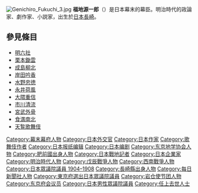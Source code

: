 [[File:Genichiro_Fukuchi_3.jpg|thumb]]
{{japanese|japanese=福地源一郎|kana=ふくち げんいちろう|romaji=Fukuchi Genichiro}}
'''福地源一郎'''（{{bd|1841年|5月13日|1906年|1月4日|Fukuchi Genichiro}}）是日本幕末的幕臣。明治時代的政論家、劇作家、小説家，出生於[[日本|日本]][[長崎|長崎]]。

==參見條目==
*[[明六社|明六社]]
*[[栗本鋤雲|栗本鋤雲]]
*[[成島柳北|成島柳北]]
*[[岸田吟香|岸田吟香]]
*[[水野忠徳|水野忠徳]]
*[[永井荷風|永井荷風]]
*[[大隈重信|大隈重信]]
*[[市川清流|市川清流]]
*[[宮武外骨|宮武外骨]]
*[[食満南北|食満南北]]
*[[天覧歌舞伎|天覧歌舞伎]]

{{Authority control}}
{{Japan-writer-stub}}

{{DEFAULTSORT:Fukuchi Genichiro}}
[[Category:幕末幕府人物|Category:幕末幕府人物]]
[[Category:日本外交官|Category:日本外交官]]
[[Category:日本作家|Category:日本作家]]
[[Category:歌舞伎作者|Category:歌舞伎作者]]
[[Category:日本报纸编辑|Category:日本报纸编辑]]
[[Category:日本编剧|Category:日本编剧]]
[[Category:东京地学协会人物|Category:东京地学协会人物]]
[[Category:肥前國出身人物|Category:肥前國出身人物]]
[[Category:日本戰地記者|Category:日本戰地記者]]
[[Category:日本企業家|Category:日本企業家]]
[[Category:明治時代人物|Category:明治時代人物]]
[[Category:戊辰戰爭人物|Category:戊辰戰爭人物]]
[[Category:西南戰爭人物|Category:西南戰爭人物]]
[[Category:日本眾議院議員_1904–1908|Category:日本眾議院議員 1904–1908]]
[[Category:長崎縣出身人物|Category:長崎縣出身人物]]
[[Category:每日新聞社人物|Category:每日新聞社人物]]
[[Category:東京府選出日本眾議院議員|Category:東京府選出日本眾議院議員]]
[[Category:岩仓使节团人物|Category:岩仓使节团人物]]
[[Category:东京府会议员|Category:东京府会议员]]
[[Category:日本男性眾議院議員|Category:日本男性眾議院議員]]
[[Category:任上去世人士|Category:任上去世人士]]